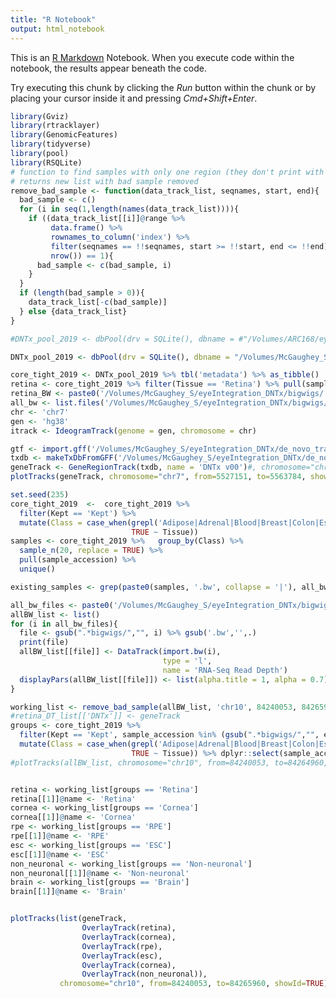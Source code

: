 ```yaml
---
title: "R Notebook"
output: html_notebook
---
```


This is an [R Markdown](http://rmarkdown.rstudio.com) Notebook. When you execute code within the notebook, the results appear beneath the code. 

Try executing this chunk by clicking the *Run* button within the chunk or by placing your cursor inside it and pressing *Cmd+Shift+Enter*. 

```r
library(Gviz)
library(rtracklayer)
library(GenomicFeatures)
library(tidyverse)
library(pool)
library(RSQLite)
# function to find samples with only one region (they don't print with plotTracks())
# returns new list with bad sample removed
remove_bad_sample <- function(data_track_list, seqnames, start, end){
  bad_sample <- c()
  for (i in seq(1,length(names(data_track_list)))){
    if ((data_track_list[[i]]@range %>% 
         data.frame() %>% 
         rownames_to_column('index') %>% 
         filter(seqnames == !!seqnames, start >= !!start, end <= !!end) %>% 
         nrow()) == 1){
      bad_sample <- c(bad_sample, i)
    } 
  }
  if (length(bad_sample > 0)){
    data_track_list[-c(bad_sample)]
  } else {data_track_list}
}
```
```r
#DNTx_pool_2019 <- dbPool(drv = SQLite(), dbname = #"/Volumes/ARC168/eyeIntegration_app/www/2019/DNTx_EiaD_human_expression_2019_00.sqlite", idleTimeout = 3600000)

DNTx_pool_2019 <- dbPool(drv = SQLite(), dbname = "/Volumes/McGaughey_S/eyeIntegration_app/www/2019/EiaD_human_expression_2019_03.sqlite", idleTimeout = 3600000)

core_tight_2019 <- DNTx_pool_2019 %>% tbl('metadata') %>% as_tibble()
retina <- core_tight_2019 %>% filter(Tissue == 'Retina') %>% pull(sample_accession)
retina_BW <- paste0('/Volumes/McGaughey_S/eyeIntegration_DNTx/bigwigs/', retina, '.bw')
all_bw <- list.files('/Volumes/McGaughey_S/eyeIntegration_DNTx/bigwigs/', pattern = '*bw')
chr <- 'chr7'
gen <- 'hg38'
itrack <- IdeogramTrack(genome = gen, chromosome = chr)

gtf <- import.gff('/Volumes/McGaughey_S/eyeIntegration_DNTx/de_novo_transcriptome_processed.gtf.gz', format = 'gtf')
txdb <- makeTxDbFromGFF('/Volumes/McGaughey_S/eyeIntegration_DNTx/de_novo_transcriptome_processed.gtf.gz', format = 'gtf')
geneTrack <- GeneRegionTrack(txdb, name = 'DNTx v00')#, chromosome="chr7", from=5527151, to=5563784, name = 'DNTx')
plotTracks(geneTrack, chromosome="chr7", from=5527151, to=5563784, showId=TRUE)

set.seed(235)
core_tight_2019  <-  core_tight_2019 %>% 
  filter(Kept == 'Kept') %>% 
  mutate(Class = case_when(grepl('Adipose|Adrenal|Blood|Breast|Colon|Esopha|Heart|Kidney|Liver|Lung|Muscle|Nerve|Pancre|Pitui|Salivar|Skin|Small|Spleen|Stomach|Thyroid', Tissue) ~ 'Non-neuronal', 
                           TRUE ~ Tissue)) 
samples <- core_tight_2019 %>%   group_by(Class) %>% 
  sample_n(20, replace = TRUE) %>% 
  pull(sample_accession) %>% 
  unique()

existing_samples <- grep(paste0(samples, '.bw', collapse = '|'), all_bw, value = T) %>% unique()

all_bw_files <- paste0('/Volumes/McGaughey_S/eyeIntegration_DNTx/bigwigs/',existing_samples)
allBW_list <- list()
for (i in all_bw_files){
  file <- gsub(".*bigwigs/","", i) %>% gsub('.bw','',.) 
  print(file)
  allBW_list[[file]] <- DataTrack(import.bw(i),
                                  type = 'l',
                                  name = 'RNA-Seq Read Depth')
  displayPars(allBW_list[[file]]) <- list(alpha.title = 1, alpha = 0.7)
}

working_list <- remove_bad_sample(allBW_list, 'chr10', 84240053, 84265960)
#retina_DT_list[['DNTx']] <- geneTrack
groups <- core_tight_2019 %>% 
  filter(Kept == 'Kept', sample_accession %in% (gsub(".*bigwigs/","", existing_samples) %>% gsub('.bw','',.))) %>% 
  mutate(Class = case_when(grepl('Adipose|Adrenal|Blood|Breast|Colon|Esopha|Heart|Kidney|Liver|Lung|Muscle|Nerve|Pancre|Pitui|Salivar|Skin|Small|Spleen|Stomach|Thyroid', Tissue) ~ 'Non-neuronal', 
                           TRUE ~ Tissue)) %>% dplyr::select(sample_accession, Class) %>% unique() %>% pull(Class)
#plotTracks(allBW_list, chromosome="chr10", from=84240053, to=84264960, showId=TRUE)


retina <- working_list[groups == 'Retina']
retina[[1]]@name <- 'Retina'
cornea <- working_list[groups == 'Cornea']
cornea[[1]]@name <- 'Cornea'
rpe <- working_list[groups == 'RPE']
rpe[[1]]@name <- 'RPE'
esc <- working_list[groups == 'ESC']
esc[[1]]@name <- 'ESC'
non_neuronal <- working_list[groups == 'Non-neuronal']
non_neuronal[[1]]@name <- 'Non-neuronal'
brain <- working_list[groups == 'Brain']
brain[[1]]@name <- 'Brain'


plotTracks(list(geneTrack, 
                OverlayTrack(retina), 
                OverlayTrack(cornea), 
                OverlayTrack(rpe), 
                OverlayTrack(esc), 
                OverlayTrack(cornea), 
                OverlayTrack(non_neuronal)), 
           chromosome="chr10", from=84240053, to=84265960, showId=TRUE)



```

